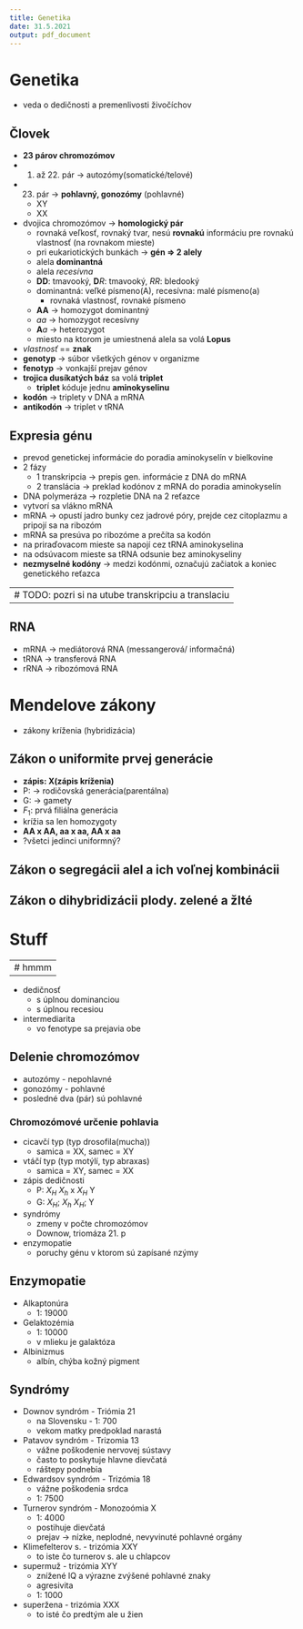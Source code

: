 ```yaml
---
title: Genetika
date: 31.5.2021
output: pdf_document
---
```


# Genetika
- veda o dedičnosti a premenlivosti živočíchov

## Človek
- **23 párov chromozómov**
- 1. až 22. pár -> autozómy(somatické/telové)
- 23. pár -> **pohlavný, gonozómy** (pohlavné)
    - XY
    - XX
- dvojica chromozómov -> **homologický pár**
    - rovnaká veľkosť, rovnaký tvar, nesú **rovnakú** informáciu pre rovnakú vlastnosť (na rovnakom mieste)
    - pri eukariotických bunkách -> **gén => 2 alely**
	- alela **dominantná**
	- alela *recesívna*
	- **DD**: tmavooký, **D***R*: tmavooký, *RR*: bledooký
	- dominantná: veľké písmeno(A), recesívna: malé písmeno(a)
	    - rovnaká vlastnosť, rovnaké písmeno
	- **AA** -> homozygot dominantný
	- *aa* -> homozygot recesívny
	- **A***a* -> heterozygot
	- miesto na ktorom je umiestnená alela sa volá **Lopus**
- *vlastnosť* == **znak**
- **genotyp** -> súbor všetkých génov v organizme
- **fenotyp** -> vonkajší prejav génov 
- **trojica dusíkatých báz** sa volá **triplet** 
    - **triplet** kóduje jednu **aminokyselinu**
- **kodón** -> triplety v DNA a mRNA 
- **antikodón** -> triplet v tRNA

## Expresia génu
- prevod genetickej informácie do poradia aminokyselín v bielkovine
- 2 fázy
    - 1 transkripcia -> prepis gen. informácie z DNA do mRNA
    - 2 translácia -> preklad kodónov z mRNA do poradia aminokyselín
- DNA polymeráza -> rozpletie DNA na 2 reťazce
- vytvorí sa vlákno mRNA
- mRNA -> opustí jadro bunky cez jadrové póry, prejde cez citoplazmu a pripojí sa na ribozóm
- mRNA sa presúva po ribozóme a prečíta sa kodón 
- na priraďovacom mieste sa napojí cez tRNA aminokyselina 
- na odsúvacom mieste sa tRNA odsunie bez aminokyseliny
- **nezmyselné kodóny** -> medzi kodónmi, označujú začiatok a koniec genetického reťazca

---
# TODO: pozri si na utube transkripciu a translaciu
---

## RNA
- mRNA -> mediátorová RNA (messangerová/ informačná)
- tRNA -> transferová RNA
- rRNA -> ribozómová RNA


# Mendelove zákony
- zákony kríženia (hybridizácia)

## Zákon o uniformite prvej generácie
- **zápis: X(zápis kríženia)**
- P: -> rodičovská generácia(parentálna)
- G: -> gamety 
- $F_1$: prvá filiálna generácia
- krížia sa len homozygoty
- **AA x AA, aa x aa, AA x aa**
- ?všetci jedinci uniformný?

## Zákon o segregácii alel a ich voľnej kombinácii

## Zákon o dihybridizácii plody. zelené a žlté

# Stuff

---
# hmmm
---

- dedičnosť
    - s úplnou dominanciou
    - s úplnou recesiou
- intermediarita
    - vo fenotype sa prejavia obe

## Delenie chromozómov
- autozómy - nepohlavné
- gonozómy - pohlavné 
- posledné dva (pár) sú pohlavné

### Chromozómové určenie pohlavia
- cicavčí typ (typ drosofila(mucha))
    - samica = XX, samec = XY 
- vtáčí typ (typ motýlí, typ abraxas)
    - samica = XY, samec = XX
- zápis dedičnosti
    - P: $X_H$ $X_h$ x $X_H$ Y
    - G: $X_H$; $X_h$ $X_H$; Y
- syndrómy 
    - zmeny v počte chromozómov
    - Downow, triomáza 21. p
- enzymopatie
    - poruchy génu v ktorom sú zapísané nzýmy

## Enzymopatie
- Alkaptonúra
    - 1: 19000
- Gelaktozémia
    - 1: 10000
    - v mlieku je galaktóza
- Albinizmus
    - albín, chýba kožný pigment

## Syndrómy
- Downov syndróm - Triómia 21
    - na Slovensku - 1: 700
    - vekom matky predpoklad narastá
- Patavov syndróm - Trizomia 13
    - vážne poškodenie nervovej sústavy
    - často to poskytuje hlavne dievčatá
    - ráštepy podnebia
- Edwardsov syndróm - Trizómia 18
    - vážne poškodenia srdca
    - 1: 7500
- Turnerov syndróm - Monozoómia X
    - 1: 4000
    - postihuje dievčatá
    - prejav -> nízke, neplodné, nevyvinuté pohlavné orgány
- Klimefelterov s. - trizómia XXY
    - to iste čo turnerov s. ale u chlapcov
- supermuž - trizómia XYY
    - znížené IQ a výrazne zvýšené pohlavné znaky
    - agresivita
    - 1: 1000
- superžena - trizómia XXX
    - to isté čo predtým ale u žien
